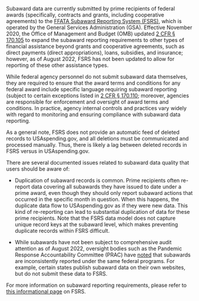 Subaward data are currently submitted by prime recipients of federal
awards (specifically, contracts and grants, including cooperative
agreements) to the
 <a target="_blank" rel="noopener noreferrer"  href="https://www.fsrs.gov/">FFATA Subaward Reporting System (FSRS)</a>, which is operated by the General
Services Administration (GSA). Effective November 2020, the Office
of Management and Budget (OMB) updated
 <a target="_blank" rel="noopener noreferrer" href="https://www.ecfr.gov/current/title-2/subtitle-A/chapter-I/part-170/subpart-A/section-170.105">2 CFR § 170.105</a>
 to expand the subaward reporting requirements to other types of financial
assistance beyond grants and cooperative agreements, such as direct
payments (direct appropriations), loans, subsidies, and insurance; however, as of August 2022, FSRS has
not been updated to allow for reporting of these other assistance
types.

While federal agency personnel do not submit subaward data themselves,
they are required to ensure that the award terms and conditions for
any federal award include specific language requiring subaward
reporting (subject to certain exceptions listed in [2 CFR §
170.110](https://www.ecfr.gov/current/title-2/subtitle-A/chapter-I/part-170/subpart-A/section-170.110); moreover, agencies are responsible for enforcement and
oversight of award terms and conditions. In practice, agency internal
controls and practices vary widely with regard to monitoring and
ensuring compliance with subaward data reporting.

As a general note, FSRS does not provide an automatic feed of deleted
records to USAspending.gov, and all deletions must be communicated
and processed manually. Thus, there is likely a lag between deleted
records in FSRS versus in USAspending.gov.

There are several documented issues related to subaward data quality
that users should be aware of:

-   Duplication of subaward records is common. Prime recipients often
    re-report data covering all subawards they have issued to date under
    a prime award, even though they should only report subaward actions
    that occurred in the specific month in question. When this happens,
    the duplicate data flow to USAspending.gov as if they were new data.
    This kind of re-reporting can lead to substantial duplication of
    data for these prime recipients. Note that the FSRS data model does
    not capture unique record keys at the subaward level, which makes
    preventing duplicate records within FSRS difficult.

-   While subawards have not been subject to comprehensive audit
    attention as of August 2022, oversight bodies such as the Pandemic Response
    Accountability Committee (PRAC) have
 <a target="_blank" rel="noopener noreferrer" href="https://www.pandemicoversight.gov/media/file/increasing-transparency-covid-19-spending10192021pdf">noted</a>
    that subawards are inconsistently reported under the same federal
    programs. For example, certain states publish subaward data on their
    own websites, but do not submit these data to FSRS.

For more information on subaward reporting requirements, please refer
to
<a target="_blank" rel="noopener noreferrer"  href="https://www.fsrs.gov/#a-faqs">this informational page</a> on FSRS.